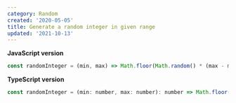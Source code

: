 ```yaml
---
category: Random
created: '2020-05-05'
title: Generate a random integer in given range
updated: '2021-10-13'
---
```


**JavaScript version**

```js
const randomInteger = (min, max) => Math.floor(Math.random() * (max - min + 1)) + min;
```

**TypeScript version**

```js
const randomInteger = (min: number, max: number): number => Math.floor(Math.random() * (max - min + 1)) + min;
```
